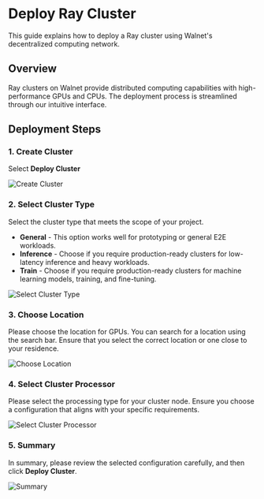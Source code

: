# Deploy Ray Cluster

This guide explains how to deploy a Ray cluster using Walnet's decentralized computing network.

## Overview

Ray clusters on Walnet provide distributed computing capabilities with high-performance GPUs and CPUs. The deployment process is streamlined through our intuitive interface.

## Deployment Steps

### 1. Create Cluster

Select **Deploy Cluster**

![Create Cluster](/assets/docs/v1.0.1/Consumer/2.1.png)

### 2. Select Cluster Type

Select the cluster type that meets the scope of your project.

- **General** - This option works well for prototyping or general E2E workloads.
- **Inference** - Choose if you require production-ready clusters for low-latency inference and heavy workloads.
- **Train** - Choose if you require production-ready clusters for machine learning models, training, and fine-tuning.

![Select Cluster Type](/assets/docs/v1.0.1/Consumer/2.2.png)

### 3. Choose Location

Please choose the location for GPUs. You can search for a location using the search bar. Ensure that you select the correct location or one close to your residence.

![Choose Location](/assets/docs/v1.0.1/Consumer/2.3.png)

### 4. Select Cluster Processor

Please select the processing type for your cluster node. Ensure you choose a configuration that aligns with your specific requirements.

![Select Cluster Processor](/assets/docs/v1.0.1/Consumer/2.4.png)

### 5. Summary

In summary, please review the selected configuration carefully, and then click **Deploy Cluster**.

![Summary](/assets/docs/v1.0.1/Consumer/2.5.png)
